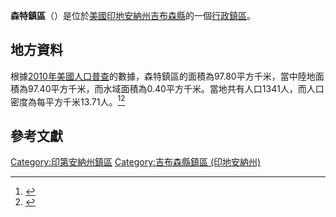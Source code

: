 {{noteTA
|G1=USState
|G2=地名
|G3=Unit
}}
{{Infobox settlement
|official_name            = 森特鎮區
|native_name = Center Township
|settlement_type          = [[行政鎮區|行政鎮區]]
|image_skyline            = 
|imagesize                = 
|image_map                = Map highlighting Center Township, Gibson County, Indiana.svg
|mapsize                  = 250px
|pushpin_map  =USA Indiana
|pushpin_label = 森特鎮區
|pushpin_label_position   = top
|pushpin_map_caption      = 森特鎮區在印地安納州的位置
|subdivision_type         = [[世界政區索引|國家]]
|subdivision_type1        = [[美国州份|州份]]
|subdivision_type2        = [[印地安納州行政区划|縣]]
|subdivision_name         = [[美国|美国]]
|subdivision_name1        = [[印地安納州|印地安納州]]
|subdivision_name2        = [[吉布森縣_(印地安納州)|吉布森縣]]
|elevation_ft             = 463
|elevation_m              = 141
|timezone                 = [[北美东部時區|北美东部時區]]
|area_total_km2           = 97.80
|area_land_km2            = 97.40
|area_water_km2           = 0.40
|area_total_sq_mi         = 
|area_land_sq_mi          = 
|area_water_sq_mi         = 
|population_as_of         = [[2010年美國人口普查|2010]]
|population_footnotes     = 
|population_total         = 1341
|population_density_km2   = auto
|population_density_sq_mi = auto
|utc_offset               = -5
|coordinates              = {{coord|38|20|32|N|87|27|17|W|type:city_region:US-AL_source:GNS-enwiki|display=inline,title}}
| coor_pinpoint           = 
| coordinates_footnotes   = 
|timezone_DST             = EDT
|utc_offset_DST           = -4
|postal_code_type         = [[美國郵區編號|郵區編號]]
|postal_code              = 47649
|area_code                = {{link-en|电话区号812|Area code 812|812}}
|blank_name = [[地名信息系统|GNIS ID]]
|blank_info = 453177
}}
'''森特鎮區'''（{{lang-en|Center Township}}）是位於[[美國|美國]][[印地安納州|印地安納州]][[吉布森縣_(印地安納州)|吉布森縣]]的一個[[行政鎮區|行政鎮區]]。

== 地方資料 ==
根據[[2010年美國人口普查|2010年美國人口普查]]的數據，森特鎮區的面積為97.80平方千米，當中陸地面積為97.40平方千米，而水域面積為0.40平方千米。當地共有人口1341人，而人口密度為每平方千米13.71人。<ref name="GR8">{{cite web|url=http://factfinder2.census.gov|publisher=[[美国人口调查局|美国人口调查局]]|accessdate=2011-05-14|title=American FactFinder|archive-date=2013-09-11|archive-url=https://web.archive.org/web/20130911234518/http://factfinder2.census.gov/|dead-url=no}}</ref><ref>{{cite web|url=https://www.citypopulation.de/en/usa/illinois/admin/|title=USA: Illinois (Counties and Townships) - City Population|accessdate=2020-07-16|archive-date=2020-04-22|archive-url=https://web.archive.org/web/20200422090607/https://www.citypopulation.de/en/usa/illinois/admin/|dead-url=no}}</ref>

== 參考文獻 ==
{{reflist}}

{{吉布森縣 (印地安納州)}}

{{DEFAULTSORT:Center Township}}
[[Category:印第安納州鎮區|Category:印第安納州鎮區]]
[[Category:吉布森縣鎮區_(印地安納州)|Category:吉布森縣鎮區 (印地安納州)]]

{{Indiana-geo-stub}}